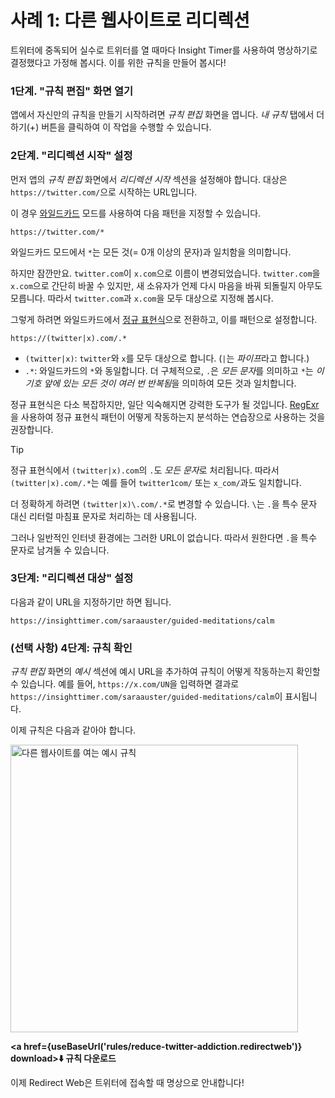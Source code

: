 
# 사례 1: 다른 웹사이트로 리디렉션

트위터에 중독되어 실수로 트위터를 열 때마다 Insight Timer를 사용하여 명상하기로 결정했다고 가정해 봅시다. 이를 위한 규칙을 만들어 봅시다!

### 1단계. "규칙 편집" 화면 열기

앱에서 자신만의 규칙을 만들기 시작하려면 *규칙 편집* 화면을 엽니다. *내 규칙* 탭에서 더하기(+) 버튼을 클릭하여 이 작업을 수행할 수 있습니다.

### 2단계. "리디렉션 시작" 설정

먼저 앱의 *규칙 편집* 화면에서 *리디렉션 시작* 섹션을 설정해야 합니다. 대상은 `https://twitter.com/`으로 시작하는 URL입니다.

이 경우 [와일드카드](rule-settings#url-pattern-wildcard) 모드를 사용하여 다음 패턴을 지정할 수 있습니다.

```
https://twitter.com/*
```

와일드카드 모드에서 `*`는 모든 것(= 0개 이상의 문자)과 일치함을 의미합니다.

하지만 잠깐만요. `twitter.com`이 `x.com`으로 이름이 변경되었습니다. `twitter.com`을 `x.com`으로 간단히 바꿀 수 있지만, 새 소유자가 언제 다시 마음을 바꿔 되돌릴지 아무도 모릅니다. 따라서 `twitter.com`과 `x.com`을 모두 대상으로 지정해 봅시다.

그렇게 하려면 와일드카드에서 [정규 표현식](rule-settings#url-pattern-regular-expression)으로 전환하고, 이를 패턴으로 설정합니다.

```
https://(twitter|x).com/.*
```

* `(twitter|x)`: `twitter`와 `x`를 모두 대상으로 합니다. (`|`는 *파이프*라고 합니다.)
* `.*`: 와일드카드의 `*`와 동일합니다. 더 구체적으로, `.`은 *모든 문자*를 의미하고 `*`는 *이 기호 앞에 있는 모든 것이 여러 번 반복됨*을 의미하여 모든 것과 일치합니다.

정규 표현식은 다소 복잡하지만, 일단 익숙해지면 강력한 도구가 될 것입니다. [RegExr](https://regexr.com)을 사용하여 정규 표현식 패턴이 어떻게 작동하는지 분석하는 연습장으로 사용하는 것을 권장합니다.

> [!TIP]
> 정규 표현식에서 `(twitter|x).com`의 `.`도 *모든 문자*로 처리됩니다. 따라서 `(twitter|x).com/.*`는 예를 들어 `twitter1com/` 또는 `x_com/`과도 일치합니다.
>
> 더 정확하게 하려면 `(twitter|x)\.com/.*`로 변경할 수 있습니다. `\`는 `.`을 특수 문자 대신 리터럴 마침표 문자로 처리하는 데 사용됩니다.
>
> 그러나 일반적인 인터넷 환경에는 그러한 URL이 없습니다. 따라서 원한다면 `.`을 특수 문자로 남겨둘 수 있습니다.

### 3단계: "리디렉션 대상" 설정

다음과 같이 URL을 지정하기만 하면 됩니다.

```
https://insighttimer.com/saraauster/guided-meditations/calm
```

### (선택 사항) 4단계: 규칙 확인

*규칙 편집* 화면의 *예시* 섹션에 예시 URL을 추가하여 규칙이 어떻게 작동하는지 확인할 수 있습니다. 예를 들어, `https://x.com/UN`을 입력하면 결과로 `https://insighttimer.com/saraauster/guided-meditations/calm`이 표시됩니다.

이제 규칙은 다음과 같아야 합니다.

<Image src={RuleCreationOpenAnotherWebsiteRulePreview} alt="다른 웹사이트를 여는 예시 규칙" height="460" hasRoundedCorners hasShadow />

**<a href={useBaseUrl('rules/reduce-twitter-addiction.redirectweb')} download>⬇️ 규칙 다운로드</a>**

이제 Redirect Web은 트위터에 접속할 때 명상으로 안내합니다!

